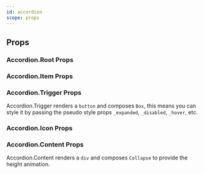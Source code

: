 ```yaml
---
id: accordion
scope: props
---
```


## Props

### Accordion.Root Props

<PropsTable of='AccordionRoot' />

### Accordion.Item Props

<PropsTable of='AccordionItem' />

### Accordion.Trigger Props

Accordion.Trigger renders a `button` and composes `Box`, this means you can
style it by passing the pseudo style props `_expanded`, `_disabled`, `_hover`,
etc.

### Accordion.Icon Props

<PropsTable of='AccordionIcon' />

### Accordion.Content Props

Accordion.Content renders a `div` and composes `Collapse` to provide the height
animation.

<PropsTable of='AccordionContent' />
